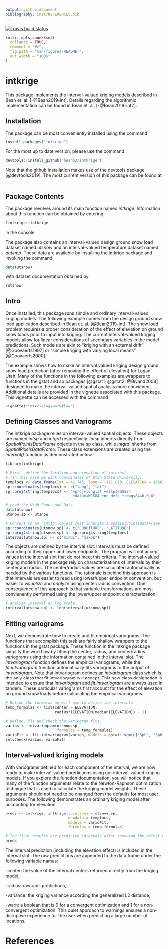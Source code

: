 ```yaml
---
output: github_document
bibliography: inst/REFERENCES.bib
---
```


<!-- README.md is generated from README.Rmd. Please edit that file -->

[![Travis build status](https://travis-ci.org/beanb2/intkrige.svg?branch=master)](https://travis-ci.org/beanb2/intkrige)

```r
knitr::opts_chunk$set(
  collapse = TRUE,
  comment = "#>",
  fig.path = "man/figures/README-",
  out.width = "100%"
)
```
# intkrige

This package implements the interval-valued kriging models described in Bean et. al. [-@Bean2019-int]. Details regarding the algorithmic implementation can be found in Bean et. al. [-@Bean2019-int2].

## Installation

The package can be most conveniently installed using the command

``` r
install.packages("intkrige")
```

For the most up to date version, please use the command

``` r
devtools::install_github("beanb2/intkrige")
```

Note that the github installation makes use of the devtools package [@devtools2019]. The most current version of this package can be found at \url{https://github.com/r-lib/devtools}. 


## Package Contents

The package revolves around its main function named *intkrige*. Information about this function can be obtained by entering
```r
?intkrige::intkrige
```
in the console. 

The package also contains an interval-valued design ground snow load dataset named *utsnow* and an interval-valued temperature dataset named *ohtemp*. These data are available by installing the intkrige package and invoking the command

```r
data(utsnow)
```

with dataset documentation obtained by

```r
?utsnow
```

## Intro

Once installed, this package runs simple and ordinary interval-valued kriging models. The following example comes from the design ground snow load application described in Bean et. al. [@Bean2019-int]. The snow load problem requires a proper consideration of the effect of elevation on ground snow loads prior to input into kriging. The current interval-valued kriging models allow for linear considerations of secondary variables in the model predictions. Such models are akin to "kriging with an external drift" [@Goovaerts1997] or "simple kriging with varying local means" [@Goovaerts2000].

The example shows how to make an interval valued kriging design ground snow load prediction (after removing the effect of elevation) for Logan, Utah. Many of the functions in the following examples are wrappers to functions in the gstat and sp packages [@gstat1; @gstat2; @Bivand2008] designed to make the interval-valued spatial analysis more convienent. Additional details are provided in the vignette associated with this package. This vignette can be accessed with the command

```r
vignette("intkriging-workflow")
```

## Defining Classes and Variograms
The intkrige package relies on interval-valued spatial objects. These objects are named *intsp* and *intgrd* respectively. *intsp* inherits directly from *SpatialPointsDataFrame* objects in the sp class, while *intgrd* inherits from *SpatialPixelsDataFrame*. These class extensions are created using the *interval()* function as demonstrated below.

```r
library(intkrige)

# First, define the location and elevation of interest. 
# (In this case we pick coordinates of Utah State University)
templocs <- data.frame(lat = 41.745, long = -111.810, ELEVATION = 1456)
sp::coordinates(templocs) <- c("long", "lat")
sp::proj4string(templocs) <- "+proj=longlat +ellps=WGS84
                              +datum=WGS84 +no_defs +towgs84=0,0,0"

# Load the Utah Snow Load Data
data(utsnow)
utsnow.sp <- utsnow

# Convert to an 'intsp' object that inherits a SpatialPointsDataFrame
sp::coordinates(utsnow.sp) <- c("LONGITUDE", "LATITUDE")
sp::proj4string(utsnow.sp) <- sp::proj4string(templocs)
interval(utsnow.sp) <- c("minDL", "maxDL")
```

The objects are defined by the interval slot. Intervals must be defined according to their upper and lower endpoints. The program will not accept values in the interval slot that do not meet this criteria. The interval-valued kriging models in the package rely on characterizations of intervals by their center and radius. The center/radius values are calculated automatically as needed by the various functions. The rationale is behind this approach is that intervals are easier to read using lower/upper endpoint convention, but easier to *visualize* and *analyze* using center/radius convention. One consequence of this approach is that variable transformations are most convienently performed using the lower/upper endpoint characterization.
```r
# analyze interval on log scale
interval(utsnow.sp) <- log(interval(utsnow.sp))
```


## Fitting variograms
Next, we demonstrate how to create and fit empirical variograms. The functions that accomplish this task are fairly shallow wrappers to the functions in the gstat package. These function in the intkrige package simplify the workflow by fitting the center, radius, and center/radius variograms using the information contained in the interval slot. The *intvariogram* function defines the empirical variograms, while the *fit.intvariogram* function automatically fits variograms to the output of *intvariogram*. Note that intvariogram defines an *intvariogram* class which is the only class that fit.intvariogram will accept. This new class designation is intended to ensure that *intvariogram* and *fit.intvariogram* are always used in tandem. These particular variograms first account for the effect of elevation on ground snow loads before calculating the empirical variograms. 
```r
# Define the formulas we will use to define the intervals. 
temp_formulas <- list(center ~ ELEVATION, 
                      radius*(ELEVATION/median(ELEVATION)) ~ 1)

# Define, fit and check the variogram fits. 
varios <- intvariogram(utsnow.sp,
                       formulas = temp_formulas)
varioFit <- fit.intvariogram(varios, models = gstat::vgm(c("Sph", "Sph", "Gau")))
intvCheck(varios, varioFit)
```


## Interval-valued kriging models
With variograms defined for each component of the interval, we are now ready to make interval-valued predictions using our interval-valued kriging models. If you explore the function documentation, you will notice that many of the function arguments relate to the Newton-Raphson optimization technique that is used to calculate the kriging model weights. These arguments should not need to be changed from the defaults for most user purposes. The following demonstrates an ordinary kriging model after accounting for elevation. 
```r
preds <- intkrige::intkrige(locations = utsnow.sp,
                            newdata = templocs, 
                            models = varioFit,
                            formulas = temp_formulas)

# The final results are predicted intervals after removing the effect of elevation.  
preds
```

The interval prediction (including the elevation effect) is included in the interval slot. The raw predictions are appended to the data frame under the following variable names:

-center: the value of the interval centers returned directly from the kriging model,

-radius: raw radii predictions,

-variance: the kriging variance according the generalized L2 distance,

-warn: a boolean that is 0 for a convergent optimization and 1 for a non-convergent optimization. This quiet approach to warnings ensures a non-disruptive experience for the user when predicting a large number of locations. 

# References


